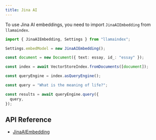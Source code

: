 ```yaml
---
title: Jina AI
---
```


To use Jina AI embeddings, you need to import `JinaAIEmbedding` from `llamaindex`.

```ts
import { JinaAIEmbedding, Settings } from "llamaindex";

Settings.embedModel = new JinaAIEmbedding();

const document = new Document({ text: essay, id_: "essay" });

const index = await VectorStoreIndex.fromDocuments([document]);

const queryEngine = index.asQueryEngine();

const query = "What is the meaning of life?";

const results = await queryEngine.query({
  query,
});
```

## API Reference

- [JinaAIEmbedding](/docs/api/classes/JinaAIEmbedding)

